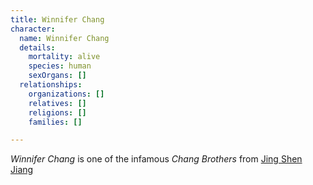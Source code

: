 ```yaml
---
title: Winnifer Chang
character:
  name: Winnifer Chang
  details:
    mortality: alive
    species: human
    sexOrgans: []
  relationships:
    organizations: []
    relatives: []
    religions: []
    families: []

---
```


<Stub />

*Winnifer Chang* is one of the infamous *Chang Brothers* from [Jing Shen Jiang](/locations/jing-shen-jiang/)
